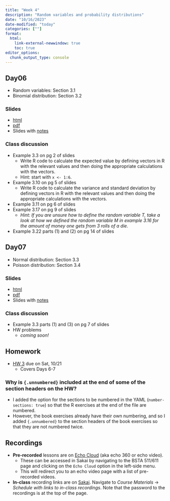```yaml
---
title: "Week 4"
description: "Random variables and probability distributions"
date: "10/16/2023"
date-modified: "today"
categories: [""]
format: 
  html:
    link-external-newwindow: true
    toc: true
editor_options: 
  chunk_output_type: console
---
```



## Day06 

* Random variables: Section 3.1
* Binomial distribution: Section 3.2

### Slides

* [html](../slides/Day06_bsta511.qmd)
* [pdf](../LaTeX_slides/Day06_bsta511.pdf)
* Slides with [notes]()


### Class discussion

* Example 3.3 on pg 2 of slides
    * Write R code to calculate the expected value by defining vectors in R with the relevant values and then doing the appropriate calculations with the vectors.
    * Hint: start with `x <- 1:6`.
* Example 3.10 on pg 5 of slides
    * Write R code to calculate the variance and standard deviation by defining vectors in R with the relevant values and then doing the appropriate calculations with the vectors.
* Example 3.11 on pg 6 of slides
* Example 3.17 on pg 9 of slides
    * _Hint: If you are unsure how to define the random variable T, take a look at how we defined the random variable M in example 3.16 for the amount of money one gets from 3 rolls of a die._
* Example 3.22 parts (1) and (2) on pg 14 of slides


## Day07    

* Normal distribution: Section 3.3
* Poisson distribution: Section 3.4


### Slides

* [html](../slides/Day07_bsta511.qmd)
* [pdf](../LaTeX_slides/Day07_bsta511.pdf)
* Slides with [notes]()

### Class discussion

* Example 3.3 parts (1) and (3) on pg 7 of slides
* HW problems
    * _coming soon!_

## Homework

* [HW 3](../homework/HW_3_F23_bsta511.qmd) due on Sat, 10/21
    * Covers Days 6-7

### Why is `{.unnumbered}` included at the end of some of the section headers on the HW?

* I added the option for the sections to be numbered in the YAML (`number-sections: true`) so that the R exercises at the end of the file are numbered. 
* However, the book exercises already have their own numbering, and so I added `{.unnumbered}` to the section headers of the book exercises so that they are not numbered twice. 


## Recordings

* __Pre-recorded__ lessons are on [Echo Cloud](https://echo360.org/section/4a58d645-5753-4e4f-b962-f8825f59baba/home) (aka echo 360 or echo video).
    * These can be accessed in Sakai by navigating to the BSTA 511/611 page and clicking on the `Echo Cloud` option in the left-side menu. 
    * This will redirect you to an echo video page with a list of pre-recorded videos.
* __In-class__ recording links are on [Sakai](https://sakai.ohsu.edu/portal/site/BSTA-511-1-AA-F23/tool/1f70eae0-e36a-4052-9247-69c6917e6b73/). Navigate to _Course Materials_ -> _Schedule with links to in-class recordings_. Note that the password to the recordings is at the top of the page.  
